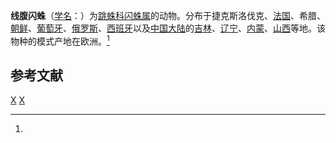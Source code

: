 {{Speciesbox
| taxon = Heliophanus lineiventris
| binomial_authority = (Simon, 1868)<ref name='id14728'>{{cite web| url =http://www.bioinfo.cn/db05/BjdwSpecies.php?action=view&id=14728| title =线腹闪蛛| work =《中国动物物种编目数据库》| publisher =中国科学院微生物研究所| author =中国科学院动物研究所| accessdate =2009-04-28| deadurl =yes| archiveurl =https://web.archive.org/web/20160305055849/http://www.bioinfo.cn/db05/BjdwSpecies.php?action=view&id=14728| archivedate =2016-03-05}}</ref>
}}

'''线腹闪蛛'''（[[学名|学名]]：{{lang|la|''Heliophanus lineiventris''}}）为[[跳蛛科|跳蛛科]][[闪蛛属|闪蛛属]]的动物。分布于捷克斯洛伐克、[[法国|法国]]、希腊、[[朝鲜|朝鲜]]、[[葡萄牙|葡萄牙]]、[[俄罗斯|俄罗斯]]、[[西班牙|西班牙]]以及[[中国大陆|中国大陆]]的[[吉林|吉林]]、[[辽宁|辽宁]]、[[内蒙|内蒙]]、[[山西|山西]]等地。该物种的模式产地在欧洲。<ref name='id14728'/>

== 参考文献 ==
{{reflist}}
{{taxonbar}}
[[Category:_1868年描述的动物|X]]
[[Category:闪蛛属|X]]